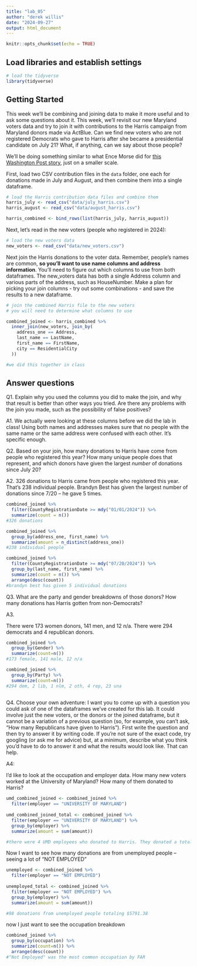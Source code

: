 ```yaml
---
title: "lab_05"
author: "derek willis"
date: "2024-09-27"
output: html_document
---
```


```r
knitr::opts_chunk$set(echo = TRUE)
```

## Load libraries and establish settings

```r
# load the tidyverse
library(tidyverse)
```

## Getting Started

This week we'll be combining and joining data to make it more useful and to ask some questions about it. This week, we'll revisit our new Maryland voters data and try to join it with contributions to the Harris campaign from Maryland donors made via ActBlue. Can we find new voters who are not registered Democrats who gave to Harris after she became a presidential candidate on July 21? What, if anything, can we say about those people?

We'll be doing something similar to what Ence Morse did for [this Washington Post story](https://www.washingtonpost.com/politics/2024/09/24/kamala-harris-younger-donors/?pwapi_token=eyJ0eXAiOiJKV1QiLCJhbGciOiJIUzI1NiJ9.eyJyZWFzb24iOiJnaWZ0IiwibmJmIjoxNzI3MzIzMjAwLCJpc3MiOiJzdWJzY3JpcHRpb25zIiwiZXhwIjoxNzI4NzA1NTk5LCJpYXQiOjE3MjczMjMyMDAsImp0aSI6ImIwYWMxNTk4LWMwMDgtNDE5Ny04MjAyLWVmMWNjZWFmYWZiMiIsInVybCI6Imh0dHBzOi8vd3d3Lndhc2hpbmd0b25wb3N0LmNvbS9wb2xpdGljcy8yMDI0LzA5LzI0L2thbWFsYS1oYXJyaXMteW91bmdlci1kb25vcnMvIn0.3-s0tBkMV7Y9DD21CBsKMlaliGlOKT2egCO-UFT735Y), just on a smaller scale.

First, load two CSV contribution files in the `data` folder, one each for donations made in July and August, and then combine them into a single dataframe.

```r
# load the Harris contribution data files and combine them
harris_july <- read_csv("data/july_harris.csv")
harris_august <- read_csv("data/august_harris.csv")

harris_combined <- bind_rows(list(harris_july, harris_august))

```

Next, let's read in the new voters (people who registered in 2024):

```r
# load the new voters data
new_voters <- read_csv("data/new_voters.csv")

```

Next join the Harris donations to the voter data. Remember, people's names are common, __so you'll want to use name columns and address information__. You'll need to figure out which columns to use from both dataframes. The new_voters data has both a single Address column and various parts of the address, such as HouseNumber. Make a plan for picking your join columns - try out some combinations - and save the results to a new dataframe.

```r
# join the combined Harris file to the new voters
# you will need to determine what columns to use

combined_joined <- harris_combined %>% 
  inner_join(new_voters, join_by(
    address_one == Address, 
    last_name == LastName,
    first_name == FirstName, 
    city == ResidentialCity
  ))

#we did this together in class 

```

## Answer questions

Q1. Explain why you used the columns you did to make the join, and why that result is better than other ways you tried. Are there any problems with the join you made, such as the possibility of false positives?


A1. We actually were looking at these columns before we did the lab in class! Using both names and addresses makes sure that no people with the same name or the same address were confused with each other. It's specific enough. 

Q2. Based on your join, how many donations to Harris have come from people who registered this year? How many unique people does that represent, and which donors have given the largest _number_ of donations since July 20? 

A2. 
326 donations to Harris came from people who registered this year. That's 238 individual people. Brandyn Best has given the largest number of donations since 7/20 -- he gave 5 times. 


```r
combined_joined %>% 
  filter(CountyRegistrationDate >= mdy("01/01/2024")) %>% 
  summarize(count = n())
#326 donations

combined_joined %>% 
  group_by(address_one, first_name) %>% 
  summarize(amount = n_distinct(address_one))
#238 individual people 

combined_joined %>% 
  filter(CountyRegistrationDate >= mdy("07/20/2024")) %>% 
  group_by(last_name, first_name) %>% 
  summarize(count = n()) %>% 
  arrange(desc(count))
#brandyn best has given 5 individual donations
```

Q3. What are the party and gender breakdowns of those donors? How many donations has Harris gotten from non-Democrats?

A3. 

There were 173 women donors, 141 men, and 12 n/a. There were 294 democrats and 4 republican donors. 

```r

combined_joined %>% 
  group_by(Gender) %>% 
  summarize(count=n())
#173 female, 141 male, 12 n/a 

combined_joined %>% 
  group_by(Party) %>% 
  summarize(count=n())
#294 dem, 2 lib, 1 nlm, 2 oth, 4 rep, 23 una
  
```

Q4. Choose your own adventure: I want you to come up with a question you could ask of one of the dataframes we've created for this lab. It could involve just the new voters, or the donors or the joined dataframe, but it cannot be a variation of a previous question (so, for example, you can't ask, "How many Republicans have given to Harris"). First write the question and then try to answer it by writing code. If you're not sure of the exact code, try googling (or ask me for advice) but, at a minimum, describe what you think you'd have to do to answer it and what the results would look like. That can help.

A4:

I'd like to look at the occupation and employer data. How many new voters worked at the University of Maryland? How many of them donated to Harris? 

```r

umd_combined_joined <- combined_joined %>% 
  filter(employer == "UNIVERSITY OF MARYLAND")
  
umd_combined_joined_total <- combined_joined %>% 
  filter(employer == "UNIVERSITY OF MARYLAND") %>% 
  group_by(employer) %>% 
  summarize(amount = sum(amount))

#there were 4 UMD employees who donated to Harris. They donated a total of $250.
```
Now I want to see how many donations are from unemployed people -- seeing a lot of "NOT EMPLOYED"

```r
unemployed <- combined_joined %>% 
  filter(employer == "NOT EMPLOYED")
  
unemployed_total <- combined_joined %>% 
  filter(employer == "NOT EMPLOYED") %>% 
  group_by(employer) %>% 
  summarize(amount = sum(amount))

#98 donations from unemployed people totaling $5791.38

```
now I just want to see the occupation breakdown 

```r
combined_joined %>% 
  group_by(occupation) %>% 
  summarize(count=n()) %>%
  arrange(desc(count))
#"Not Employed" was the most common occupation by FAR

```




